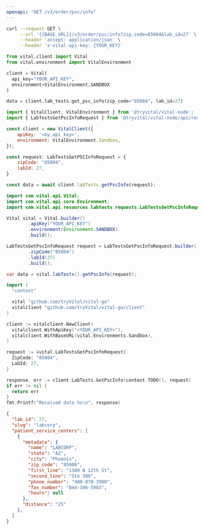 ```yaml
---
openapi: "GET /v3/order/psc/info"
---
```


<RequestExample>

```bash cURL
curl --request GET \
     --url '{{BASE_URL}}/v3/order/psc/info?zip_code=85004&lab_id=27' \
     --header 'accept: application/json' \
     --header 'x-vital-api-key: {YOUR_KEY}'
```

```python Python
from vital.client import Vital
from vital.environment import VitalEnvironment

client = Vital(
  api_key="YOUR_API_KEY",
  environment=VitalEnvironment.SANDBOX
)

data = client.lab_tests.get_psc_info(zip_code="85004", lab_id=27)
```

```javascript Node
import { VitalClient, VitalEnvironment } from '@tryvital/vital-node';
import { LabTestsGetPscInfoRequest } from '@tryvital/vital-node/api/resources/labTests';

const client = new VitalClient({
    apiKey: '<my_api_key>',
    environment: VitalEnvironment.Sandbox,
});

const request: LabTestsGetPSCInfoRequest = {
    zipCode: "85004",
    labId: 27,
}

const data = await client.labTests.getPscInfo(request);
```

```java Java
import com.vital.api.Vital;
import com.vital.api.core.Environment;
import com.vital.api.resources.labtests.requests.LabTestsGetPscInfoRequest;

Vital vital = Vital.builder()
        .apiKey("YOUR_API_KEY")
        .environment(Environment.SANDBOX)
        .build();

LabTestsGetPscInfoRequest request = LabTestsGetPscInfoRequest.builder()
        .zipCode("85004")
        .labId(27)
        .build();

var data = vital.labTests().getPscInfo(request);
```

```go Go
import (
  "context"

  vital "github.com/tryVital/vital-go"
  vitalclient "github.com/tryVital/vital-go/client"
)

client := vitalclient.NewClient(
  vitalclient.WithApiKey("<YOUR_API_KEY>"),
  vitalclient.WithBaseURL(vital.Environments.Sandbox),
)

request := &vital.LabTestsGetPscInfoRequest{
  ZipCode: "85004",
  LabId: 27,
}

response, err := client.LabTests.GetPscInfo(context.TODO(), request)
if err != nil {
  return err
}
fmt.Printf("Received data %s\n", response)
```

</RequestExample>

<ResponseExample>

```json Response
{
  "lab_id": 27,
  "slug": "labcorp",
  "patient_service_centers": [
    {
      "metadata": {
        "name": "LABCORP",
        "state": "AZ",
        "city": "Phoenix",
        "zip_code": "85006",
        "first_line": "1300 N 12th St",
        "second_line": "Ste 300",
        "phone_number": "480-878-3988",
        "fax_number": "844-346-5903",
        "hours": null
      },
      "distance": "25"
    },
  ]
}
```

</ResponseExample>
